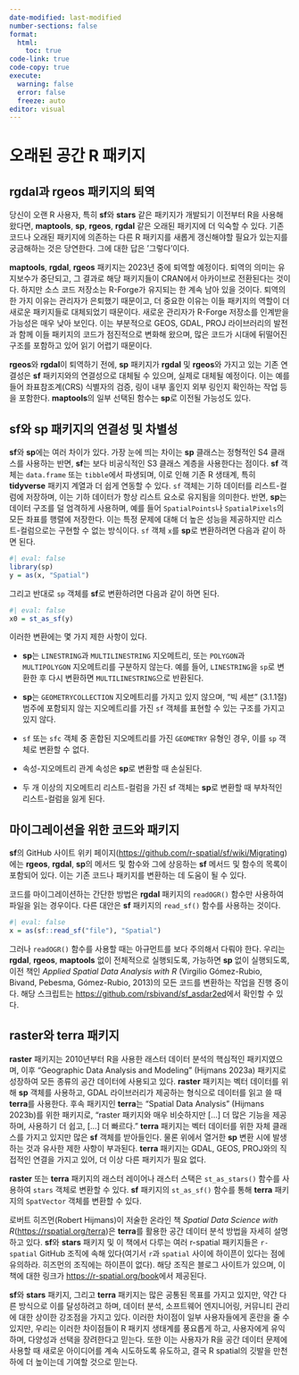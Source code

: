 ```yaml
---
date-modified: last-modified
number-sections: false
format: 
  html: 
    toc: true
code-link: true
code-copy: true
execute: 
  warning: false
  error: false
  freeze: auto
editor: visual
---
```


# 오래된 공간 R 패키지 {#sec-package}

## rgdal과 rgeos 패키지의 퇴역

당신이 오랜 R 사용자, 특히 **sf**와 **stars** 같은 패키지가 개발되기 이전부터 R을 사용해 왔다면, **maptools**, **sp**, **rgeos**, **rgdal** 같은 오래된 패키지에 더 익숙할 수 있다. 기존 코드나 오래된 패키지에 의존하는 다른 R 패키지를 새롭게 갱신해야할 필요가 있는지를 궁금해하는 것은 당연한다. 그에 대한 답은 '그렇다'이다.

**maptools**, **rgdal**, **rgeos** 패키지는 2023년 중에 퇴역할 예정이다. 퇴역의 의미는 유지보수가 중단되고, 그 결과로 해당 패키지들이 CRAN에서 아카이브로 전환된다는 것이다. 하지만 소스 코드 저장소는 R-Forge가 유지되는 한 계속 남아 있을 것이다. 퇴역의 한 가지 이유는 관리자가 은퇴했기 때문이고, 더 중요한 이유는 이들 패키지의 역할이 더 새로운 패키지들로 대체되었기 때문이다. 새로운 관리자가 R-Forge 저장소를 인계받을 가능성은 매우 낮아 보인다. 이는 부분적으로 GEOS, GDAL, PROJ 라이브러리의 발전과 함께 이들 패키지의 코드가 점진적으로 변화해 왔으며, 많은 코드가 시대에 뒤떨어진 구조를 포함하고 있어 읽기 어렵기 때문이다.

**rgeos**와 **rgdal**이 퇴역하기 전에, **sp** 패키지가 **rgdal** 및 **rgeos**와 가지고 있는 기존 연결성은 **sf** 패키지와의 연결성으로 대체될 수 있으며, 실제로 대체될 예정이다. 이는 예를 들어 좌표참조계(CRS) 식별자의 검증, 링이 내부 홀인지 외부 링인지 확인하는 작업 등을 포함한다. **maptools**의 일부 선택된 함수는 **sp**로 이전될 가능성도 있다.

## sf와 sp 패키지의 연결성 및 차별성

**sf**와 **sp**에는 여러 차이가 있다. 가장 눈에 띄는 차이는 **sp** 클래스는 정형적인 S4 클래스를 사용하는 반면, **sf**는 보다 비공식적인 S3 클래스 계층을 사용한다는 점이다. **sf** 객체는 `data.frame` 또는 `tibble`에서 파생되며, 이로 인해 기존 R 생태계, 특히 **tidyverse** 패키지 계열과 더 쉽게 연동할 수 있다. `sf` 객체는 기하 데이터를 리스트-컬럼에 저장하며, 이는 기하 데이터가 항상 리스트 요소로 유지됨을 의미한다. 반면, **sp**는 데이터 구조를 덜 엄격하게 사용하며, 예를 들어 `SpatialPoints`나 `SpatialPixels`의 모든 좌표를 행렬에 저장한다. 이는 특정 문제에 대해 더 높은 성능을 제공하지만 리스트-컬럼으로는 구현할 수 없는 방식이다. `sf` 객체 `x`를 **sp**로 변환하려면 다음과 같이 하면 된다.

```r
#| eval: false
library(sp)
y = as(x, "Spatial")
```

그리고 반대로 `sp` 객체를 **sf**로 변환하려면 다음과 같이 하면 된다.

```r
#| eval: false
x0 = st_as_sf(y)
```

이러한 변환에는 몇 가지 제한 사항이 있다.

-   **sp**는 `LINESTRING`과 `MULTILINESTRING` 지오메트리, 또는 `POLYGON`과 `MULTIPOLYGON` 지오메트리를 구분하지 않는다. 예를 들어, `LINESTRING`을 `sp`로 변환한 후 다시 변환하면 `MULTILINESTRING`으로 반환된다.

-   **sp**는 `GEOMETRYCOLLECTION` 지오메트리를 가지고 있지 않으며, “빅 세븐” (3.1.1절) 범주에 포함되지 않는 지오메트리를 가진 `sf` 객체를 표현할 수 있는 구조를 가지고 있지 않다.

-   `sf` 또는 `sfc` 객체 중 혼합된 지오메트리를 가진 `GEOMETRY` 유형인 경우, 이를 `sp` 객체로 변환할 수 없다.

-   속성-지오메트리 관계 속성은 **sp**로 변환할 때 손실된다.

-   두 개 이상의 지오메트리 리스트-컬럼을 가진 sf 객체는 **sp**로 변환할 때 부차적인 리스트-컬럼을 잃게 된다.

## 마이그레이션을 위한 코드와 패키지

**sf**의 GitHub 사이트 위키 페이지(<https://github.com/r-spatial/sf/wiki/Migrating>)에는 **rgeos**, **rgdal**, **sp**의 메서드 및 함수와 그에 상응하는 **sf** 메서드 및 함수의 목록이 포함되어 있다. 이는 기존 코드나 패키지를 변환하는 데 도움이 될 수 있다.

코드를 마이그레이션하는 간단한 방법은 **rgdal** 패키지의 `readOGR()` 함수만 사용하여 파일을 읽는 경우이다. 다른 대안은 **sf** 패키지의 `read_sf()` 함수를 사용하는 것이다.

```r
#| eval: false
x = as(sf::read_sf("file"), "Spatial")
```

그러나 `readOGR()` 함수를 사용할 때는 아규먼트를 보다 주의해서 다뤄야 한다. 우리는 **rgdal**, **rgeos**, **maptools** 없이 전체적으로 실행되도록, 가능하면 **sp** 없이 실행되도록, 이전 책인 *Applied Spatial Data Analysis with R* (Virgilio Gómez-Rubio, Bivand, Pebesma, Gómez-Rubio, 2013)의 모든 코드를 변환하는 작업을 진행 중이다. 해당 스크립트는 <https://github.com/rsbivand/sf_asdar2ed>에서 확인할 수 있다.

## raster와 terra 패키지

**raster** 패키지는 2010년부터 R을 사용한 래스터 데이터 분석의 핵심적인 패키지였으며, 이후 "Geographic Data Analysis and Modeling" (Hijmans 2023a) 패키지로 성장하여 모든 종류의 공간 데이터에 사용되고 있다. **raster** 패키지는 벡터 데이터를 위해 **sp** 객체를 사용하고, GDAL 라이브러리가 제공하는 형식으로 데이터를 읽고 쓸 때 **terra**를 사용한다. 후속 패키지인 **terra**는 "Spatial Data Analysis" (Hijmans 2023b)를 위한 패키지로, "raster 패키지와 매우 비슷하지만 \[…\] 더 많은 기능을 제공하며, 사용하기 더 쉽고, \[…\] 더 빠르다." **terra** 패키지는 벡터 데이터를 위한 자체 클래스를 가지고 있지만 많은 **sf** 객체를 받아들인다. 물론 위에서 열거한 **sp** 변환 시에 발생하는 것과 유사한 제한 사항이 부과된다. **terra** 패키지는 GDAL, GEOS, PROJ와의 직접적인 연결을 가지고 있어, 더 이상 다른 패키지가 필요 없다.

**raster** 또는 **terra** 패키지의 래스터 레이어나 래스터 스택은 `st_as_stars()` 함수를 사용하여 `stars` 객체로 변환할 수 있다. **sf** 패키지의 `st_as_sf()` 함수를 통해 **terra** 패키지의 `SpatVector` 객체를 변환할 수 있다.

로버트 히즈먼(Robert Hijmans)이 저술한 온라인 책 *Spatial Data Science with R*(<https://rspatial.org/terra>)은 **terra**를 활용한 공간 데이터 분석 방법을 자세히 설명하고 있다. **sf**와 **stars** 패키지 및 이 책에서 다루는 여러 r-spatial 패키지들은 `r-spatial` GitHub 조직에 속해 있다(여기서 `r`과 `spatial` 사이에 하이픈이 있다는 점에 유의하라. 히즈먼의 조직에는 하이픈이 없다). 해당 조직은 블로그 사이트가 있으며, 이 책에 대한 링크가 <https://r-spatial.org/book>에서 제공된다.

**sf**와 **stars** 패키지, 그리고 **terra** 패키지는 많은 공통된 목표를 가지고 있지만, 약간 다른 방식으로 이를 달성하려고 하며, 데이터 분석, 소프트웨어 엔지니어링, 커뮤니티 관리에 대한 상이한 강조점을 가지고 있다. 이러한 차이점이 일부 사용자들에게 혼란을 줄 수 있지만, 우리는 이러한 차이점들이 R 패키지 생태계를 풍요롭게 하고, 사용자에게 유익하며, 다양성과 선택을 장려한다고 믿는다. 또한 이는 사용자가 R을 공간 데이터 문제에 사용할 때 새로운 아이디어를 계속 시도하도록 유도하고, 결국 R spatial의 깃발을 만천하에 더 높이는데 기여할 것으로 믿는다.
